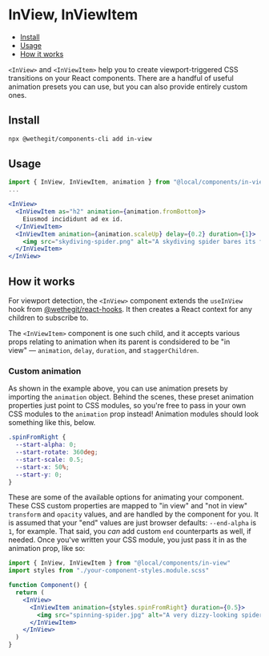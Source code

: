 
<Meta title="components/in-view/Readme" />

# InView, InViewItem

- [Install](#install)
- [Usage](#usage)
- [How it works](#how-it-works)

`<InView>` and `<InViewItem>` help you to create viewport-triggered CSS transitions on your React components. There are a handful of useful animation presets you can use, but you can also provide entirely custom ones.

## Install

```bash
npx @wethegit/components-cli add in-view
```

## Usage

```jsx
import { InView, InViewItem, animation } from "@local/components/in-view"
...

<InView>
  <InViewItem as="h2" animation={animation.fromBottom}>
    Eiusmod incididunt ad ex id.
  </InViewItem>
  <InViewItem animation={animation.scaleUp} delay={0.2} duration={1}>
    <img src="skydiving-spider.png" alt="A skydiving spider bares its fangs." />
  </InViewItem>
</InView>
```

## How it works

For viewport detection, the `<InView>` component extends the `useInView` hook from [@wethegit/react-hooks](https://wethegit.github.io/react-hooks/). It then creates a React context for any children to subscribe to.

The `<InViewItem>` component is one such child, and it accepts various props relating to animation when its parent is condsidered to be "in view" — `animation`, `delay`, `duration`, and `staggerChildren`.

### Custom animation

As shown in the example above, you can use animation presets by importing the `animation` object. Behind the scenes, these preset animation properties just point to CSS modules, so you're free to pass in your own CSS modules to the `animation` prop instead! Animation modules should look something like this, below.

```css
.spinFromRight {
  --start-alpha: 0;
  --start-rotate: 360deg;
  --start-scale: 0.5;
  --start-x: 50%;
  --start-y: 0;
}
```

These are some of the available options for animating your component. These CSS custom properties are mapped to "in view" and "not in view" `transform` and `opacity` values, and are handled by the component for you. It is assumed that your "end" values are just browser defaults: `--end-alpha` is `1`, for example. That said, you _can_ add custom `end` counterparts as well, if needed. Once you've written your CSS module, you just pass it in as the animation prop, like so:

```jsx
import { InView, InViewItem } from "@local/components/in-view"
import styles from "./your-component-styles.module.scss"

function Component() {
  return (
    <InView>
      <InViewItem animation={styles.spinFromRight} duration={0.5}>
        <img src="spinning-spider.jpg" alt="A very dizzy-looking spider." />
      </InViewItem>
    </InView>
  )
}
```
